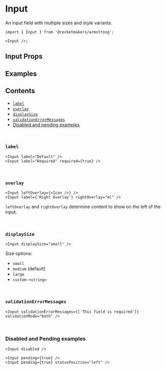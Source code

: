 

<Meta title="Components/Input" component={Input} />

# Input

An input field with multiple sizes and style variants.

<Canvas of={InputStories.Default} layout="centered" sourceState="none" />

```tsx
import { Input } from '@rocketmakers/armstrong';

<Input />;
```

## Input Props

<ArgTypes of={Input} />

## Examples

## Contents

- [`label`](#label)
- [`overlay`](#overlay)
- [`displaySize`](#displaySize)
- [`validationErrorMessages`](#validationErrorMessages)
- [Disabled and pending examples](#disabled-and-pending)

<br />

### <a name="label">`label`</a>

<Canvas of={InputStories.Labelled} layout="centered" sourceState="none" />

```tsx
<Input label="Default" />
<Input label="Required" required={true} />
```

<br />

### <a name="overlay">`overlay`</a>

<Canvas of={InputStories.Overlay} layout="centered" sourceState="none" />

```tsx
<Input leftOverlay={<Icon />} />
<Input label={'Right Overlay'} rightOverlay="ml" />
```

`leftOverlay` and `rightOverlay` determine content to show on the left of the input.

<br />

### <a name="displaySize">`displaySize`</a>

<Canvas of={InputStories.Sizes} layout="centered" sourceState="none" />

```tsx
<Input displaySize="small" />
```

Size options:

- `small`
- `medium` (default)
- `large`
- `custom-<string>`

<br />

### <a name="validationErrorMessages">`validationErrorMessages`</a>

<Canvas of={InputStories.ValidationError} layout="centered" sourceState="none" />

```tsx
<Input validationErrorMessages={['This field is required']} validationMode="both" />
```

<br />

### <a name="disabled-and-pending">Disabled and Pending examples</a>

<Canvas of={InputStories.Disabled} layout="centered" sourceState="none" />

```tsx
<Input disabled />
```

<Canvas of={InputStories.Pending} layout="centered" sourceState="none" />

```tsx
<Input pending={true} />
<Input pending={true} statusPosition="left" />
```
